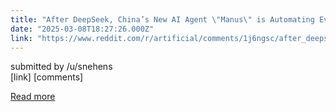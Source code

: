 ```yaml
---
title: "After DeepSeek, China’s New AI Agent \"Manus\" is Automating Everything Even More Powerful?"
date: "2025-03-08T18:27:26.000Z"
link: "https://www.reddit.com/r/artificial/comments/1j6ngsc/after_deepseek_chinas_new_ai_agent_manus_is/"
---
```


submitted by    /u/snehens  
 [link]   [comments]

[Read more](https://www.reddit.com/r/artificial/comments/1j6ngsc/after_deepseek_chinas_new_ai_agent_manus_is/)
